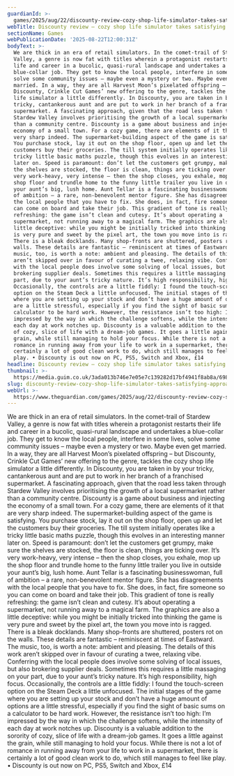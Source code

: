 ```yaml
---
guardianId: >-
  games/2025/aug/22/discounty-review-cozy-shop-life-simulator-takes-satisfying-approach
webTitle: Discounty review – cozy shop life simulator takes satisfying approach
sectionName: Games
webPublicationDate: '2025-08-22T12:00:31Z'
bodyText: >-
  We are thick in an era of retail simulators. In the comet-trail of Stardew
  Valley, a genre is now fat with titles wherein a protagonist restarts their
  life and career in a bucolic, quasi-rural landscape and undertakes a
  blue-collar job. They get to know the local people, interfere in some lives,
  solve some community issues – maybe even a mystery or two. Maybe even get
  married. In a way, they are all Harvest Moon’s pixelated offspring – but
  Discounty, Crinkle Cut Games’ new offering to the genre, tackles the cozy shop
  life simulator a little differently. In Discounty, you are taken in by your
  tricky, cantankerous aunt and are put to work in her branch of a franchised
  supermarket. A fascinating approach, given that the road less taken through
  Stardew Valley involves prioritising the growth of a local supermarket rather
  than a community centre. Discounty is a game about business and injecting the
  economy of a small town. For a cozy game, there are elements of it that are
  very sharp indeed. The supermarket-building aspect of the game is satisfying.
  You purchase stock, lay it out on the shop floor, open up and let the
  customers buy their groceries. The till system initially operates like a
  tricky little basic maths puzzle, though this evolves in an interesting manner
  later on. Speed is paramount: don’t let the customers get grumpy, make sure
  the shelves are stocked, the floor is clean, things are ticking over. It’s
  very work-heavy, very intense – then the shop closes, you exhale, mop up the
  shop floor and trundle home to the funny little trailer you live in outside
  your aunt’s big, lush home. Aunt Tellar is a fascinating businesswoman, full
  of ambition – a rare, non-benevolent mentor figure. She has disagreements with
  the local people that you have to fix. She does, in fact, fire someone so you
  can come on board and take their job. This gradient of tone is really
  refreshing: the game isn’t clean and cutesy. It’s about operating a
  supermarket, not running away to a magical farm. The graphics are also a
  little deceptive: while you might be initially tricked into thinking the game
  is very pure and sweet by the pixel art, the town you move into is ragged.
  There is a bleak docklands. Many shop-fronts are shuttered, posters rot on the
  walls. These details are fantastic – reminiscent at times of Eastward. The
  music, too, is worth a note: ambient and pleasing. The details of this work
  aren’t skipped over in favour of curating a twee, relaxing vibe. Conferring
  with the local people does involve some solving of local issues, but also
  brokering supplier deals. Sometimes this requires a little massaging on your
  part, due to your aunt’s tricky nature. It’s high responsibility, high focus.
  Occasionally, the controls are a little fiddly: I found the touch-screen
  option on the Steam Deck a little unfocused. The initial stages of the game
  where you are setting up your stock and don’t have a huge amount of options
  are a little stressful, especially if you find the sight of basic sums on a
  calculator to be hard work. However, the resistance isn’t too high: I’m
  impressed by the way in which the challenge softens, while the intensity of
  each day at work notches up. Discounty is a valuable addition to the sorority
  of cozy, slice of life with a dream-job games. It goes a little against the
  grain, while still managing to hold your focus. While there is not a lot of
  romance in running away from your life to work in a supermarket, there is
  certainly a lot of good clean work to do, which still manages to feel like
  play. • Discounty is out now on PC, PS5, Switch and Xbox, £14
headline: Discounty review – cozy shop life simulator takes satisfying approach
thumbnail: >-
  https://media.guim.co.uk/3ada013b746e7e05e7c139282d17bf4941f8ab8a/698_203_1303_1043/500.jpg
slug: discounty-review-cozy-shop-life-simulator-takes-satisfying-approach
webUrl: >-
  https://www.theguardian.com/games/2025/aug/22/discounty-review-cozy-shop-life-simulator-takes-satisfying-approach
---
```

We are thick in an era of retail simulators. In the comet-trail of Stardew Valley, a genre is now fat with titles wherein a protagonist restarts their life and career in a bucolic, quasi-rural landscape and undertakes a blue-collar job. They get to know the local people, interfere in some lives, solve some community issues – maybe even a mystery or two. Maybe even get married. In a way, they are all Harvest Moon’s pixelated offspring – but Discounty, Crinkle Cut Games’ new offering to the genre, tackles the cozy shop life simulator a little differently. In Discounty, you are taken in by your tricky, cantankerous aunt and are put to work in her branch of a franchised supermarket. A fascinating approach, given that the road less taken through Stardew Valley involves prioritising the growth of a local supermarket rather than a community centre. Discounty is a game about business and injecting the economy of a small town. For a cozy game, there are elements of it that are very sharp indeed. The supermarket-building aspect of the game is satisfying. You purchase stock, lay it out on the shop floor, open up and let the customers buy their groceries. The till system initially operates like a tricky little basic maths puzzle, though this evolves in an interesting manner later on. Speed is paramount: don’t let the customers get grumpy, make sure the shelves are stocked, the floor is clean, things are ticking over. It’s very work-heavy, very intense – then the shop closes, you exhale, mop up the shop floor and trundle home to the funny little trailer you live in outside your aunt’s big, lush home. Aunt Tellar is a fascinating businesswoman, full of ambition – a rare, non-benevolent mentor figure. She has disagreements with the local people that you have to fix. She does, in fact, fire someone so you can come on board and take their job. This gradient of tone is really refreshing: the game isn’t clean and cutesy. It’s about operating a supermarket, not running away to a magical farm. The graphics are also a little deceptive: while you might be initially tricked into thinking the game is very pure and sweet by the pixel art, the town you move into is ragged. There is a bleak docklands. Many shop-fronts are shuttered, posters rot on the walls. These details are fantastic – reminiscent at times of Eastward. The music, too, is worth a note: ambient and pleasing. The details of this work aren’t skipped over in favour of curating a twee, relaxing vibe. Conferring with the local people does involve some solving of local issues, but also brokering supplier deals. Sometimes this requires a little massaging on your part, due to your aunt’s tricky nature. It’s high responsibility, high focus. Occasionally, the controls are a little fiddly: I found the touch-screen option on the Steam Deck a little unfocused. The initial stages of the game where you are setting up your stock and don’t have a huge amount of options are a little stressful, especially if you find the sight of basic sums on a calculator to be hard work. However, the resistance isn’t too high: I’m impressed by the way in which the challenge softens, while the intensity of each day at work notches up. Discounty is a valuable addition to the sorority of cozy, slice of life with a dream-job games. It goes a little against the grain, while still managing to hold your focus. While there is not a lot of romance in running away from your life to work in a supermarket, there is certainly a lot of good clean work to do, which still manages to feel like play. • Discounty is out now on PC, PS5, Switch and Xbox, £14
